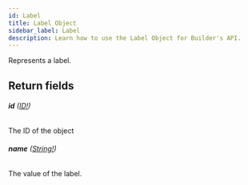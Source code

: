```yaml
---
id: Label
title: Label Object
sidebar_label: Label
description: Learn how to use the Label Object for Builder's API.
---
```


Represents a label.

## Return fields

###### <b>id</b> ([ID!](/composer/builder/api/schema/scalar/ID.mdx))

The ID of the object

###### <b>name</b> ([String!](/composer/builder/api/schema/scalar/String.mdx))

The value of the label.

